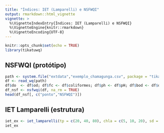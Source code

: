 ```yaml
---
title: "Índices: IET (Lamparelli) e NSFWQI"
output: rmarkdown::html_vignette
vignette: >
  %\VignetteIndexEntry{Índices: IET (Lamparelli) e NSFWQI}
  %\VignetteEngine{knitr::rmarkdown}
  %\VignetteEncoding{UTF-8}
---
```


```r
knitr::opts_chunk$set(echo = TRUE)
library(tikatuwq)
```

## NSFWQI (protótipo)
```r
path <- system.file("extdata","exemplo_chamagunga.csv", package = "tikatuwq")
df <- read_wq(path)
df$do  <- df$od; df$fc <- df$coliformes; df$ph <- df$pH; df$bod <- df$dbo; df$sst <- df$tds
df_nsf <- nsfwqi(df, na_rm = TRUE)
head(df_nsf[, c("ponto","NSFWQI")])
```

## IET Lamparelli (estrutura)
```r
iet_ex <- iet_lamparelli(tp = c(20, 40, 80), chla = c(5, 10, 20), sd = c(2, 1, 0.5), ambiente = "reservatorio")
iet_ex
```
